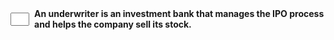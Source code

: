 ::: {.question-block}

<form onsubmit="event.preventDefault();" style="display: flex; align-items: center; gap: 8px;">
  <input type="text" id="q1" name="q1" maxlength="1" data-correct="T" style="width: 30px;" />
  <span><strong>An underwriter is an investment bank that manages the IPO process and helps the company sell its stock.</strong></span>
</form>

<div id="feedback-q1" class="feedback" data-status="" style="display:none;">
  The sentence is TRUE: The sentence contains the definition of an underwriter.
</div>

:::
